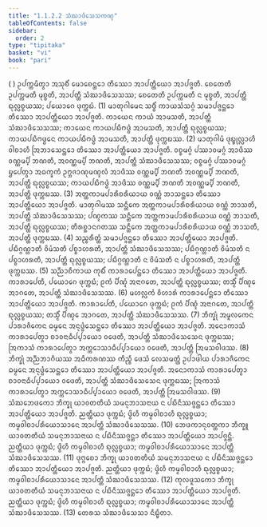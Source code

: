 ```yaml
---
title: "1.1.2.2 ᩈᩴᨥᩣᨴᩥᩈᩮᩈᨠᨱ᩠ᨯ"
tableOfContents: false
sidebar:
  order: 2
type: "tipitaka"
basket: "vi"
book: "pari"
---
```



<DynamicBreadcrumb />

<Division number="161" book="pari">

<Paragraph number="338" book="pari">
( ) ᩏᨸᨠ᩠ᨠᨾᩥᨲ᩠ᩅᩣ ᩋᩈᩩᨧᩥᩴ ᨾᩮᩣᨧᩮᨶ᩠ᨲᩮᩣ ᨲᩥᩔᩮᩣ ᩋᩣᨸᨲ᩠ᨲᩥᨿᩮᩣ ᩋᩣᨸᨩ᩠ᨩᨲᩥ. ᨧᩮᨲᩮᨲᩥ ᩏᨸᨠ᩠ᨠᨾᨲᩥ ᨾᩩᨧ᩠ᨧᨲᩥ, ᩋᩣᨸᨲ᩠ᨲᩥ ᩈᩴᨥᩣᨴᩥᩈᩮᩈᩔ; ᨧᩮᨲᩮᨲᩥ ᩏᨸᨠ᩠ᨠᨾᨲᩥ ᨶ ᨾᩩᨧ᩠ᨧᨲᩥ, ᩋᩣᨸᨲ᩠ᨲᩥ ᨳᩩᩃᩖᨧ᩠ᨧᨿᩔ; ᨸᨿᩮᩣᨣᩮ ᨴᩩᨠ᩠ᨠᨭᩴ. (1)
</Paragraph>

<Paragraph number="339" book="pari">
ᨾᩣᨲᩩᨣᩤᨾᩮᨶ ᩈᨴ᩠ᨵᩥᩴ ᨠᩣᨿᩈᩴᩈᨣ᩠ᨣᩴ ᩈᨾᩣᨸᨩ᩠ᨩᨶ᩠ᨲᩮᩣ ᨲᩥᩔᩮᩣ ᩋᩣᨸᨲ᩠ᨲᩥᨿᩮᩣ ᩋᩣᨸᨩ᩠ᨩᨲᩥ. ᨠᩣᨿᩮᨶ ᨠᩣᨿᩴ ᩋᩣᨾᩈᨲᩥ, ᩋᩣᨸᨲ᩠ᨲᩥ ᩈᩴᨥᩣᨴᩥᩈᩮᩈᩔ; ᨠᩣᨿᩮᨶ ᨠᩣᨿᨸᨭᩥᨻᨴ᩠ᨵᩴ ᩋᩣᨾᩈᨲᩥ, ᩋᩣᨸᨲ᩠ᨲᩥ ᨳᩩᩃᩖᨧ᩠ᨧᨿᩔ; ᨠᩣᨿᨸᨭᩥᨻᨴ᩠ᨵᩮᨶ ᨠᩣᨿᨸᨭᩥᨻᨴ᩠ᨵᩴ ᩋᩣᨾᩈᨲᩥ, ᩋᩣᨸᨲ᩠ᨲᩥ ᨴᩩᨠ᩠ᨠᨭᩔ. (2)
</Paragraph>

<Paragraph number="340" book="pari">
ᨾᩣᨲᩩᨣᩤᨾᩴ ᨴᩩᨭ᩠ᨮᩩᩃᩖᩣᩉᩥ ᩅᩤᨧᩣᩉᩥ ᩒᨽᩣᩈᩮᨶ᩠ᨲᩮᩣ ᨲᩥᩔᩮᩣ ᩋᩣᨸᨲ᩠ᨲᩥᨿᩮᩣ ᩋᩣᨸᨩ᩠ᨩᨲᩥ. ᩅᨧ᩠ᨧᨾᨣ᩠ᨣᩴ ᨸᩔᩣᩅᨾᨣ᩠ᨣᩴ ᩋᩣᨴᩥᩔ ᩅᨱ᩠ᨱᨾ᩠ᨸᩥ ᨽᨱᨲᩥ, ᩋᩅᨱ᩠ᨱᨾ᩠ᨸᩥ ᨽᨱᨲᩥ, ᩋᩣᨸᨲ᩠ᨲᩥ ᩈᩴᨥᩣᨴᩥᩈᩮᩈᩔ; ᩅᨧ᩠ᨧᨾᨣ᩠ᨣᩴ ᨸᩔᩣᩅᨾᨣ᩠ᨣᩴ ᨮᨸᩮᨲ᩠ᩅᩣ ᩋᨵᨠ᩠ᨡᨠᩴ ᩏᨻ᩠ᨽᨩᩣᨱᩩᨾᨱ᩠ᨯᩃᩴ ᩋᩣᨴᩥᩔ ᩅᨱ᩠ᨱᨾ᩠ᨸᩥ ᨽᨱᨲᩥ ᩋᩅᨱ᩠ᨱᨾ᩠ᨸᩥ ᨽᨱᨲᩥ, ᩋᩣᨸᨲ᩠ᨲᩥ ᨳᩩᩃᩖᨧ᩠ᨧᨿᩔ; ᨠᩣᨿᨸᨭᩥᨻᨴ᩠ᨵᩴ ᩋᩣᨴᩥᩔ ᩅᨱ᩠ᨱᨾ᩠ᨸᩥ ᨽᨱᨲᩥ ᩋᩅᨱ᩠ᨱᨾ᩠ᨸᩥ ᨽᨱᨲᩥ, ᩋᩣᨸᨲ᩠ᨲᩥ ᨴᩩᨠ᩠ᨠᨭᩔ. (3)
</Paragraph>

<Paragraph number="341" book="pari">
ᩋᨲ᩠ᨲᨠᩣᨾᨸᩣᩁᩥᨧᩁᩥᨿᩣᨿ ᩅᨱ᩠ᨱᩴ ᨽᩣᩈᨶ᩠ᨲᩮᩣ ᨲᩥᩔᩮᩣ ᩋᩣᨸᨲ᩠ᨲᩥᨿᩮᩣ ᩋᩣᨸᨩ᩠ᨩᨲᩥ. ᨾᩣᨲᩩᨣᩤᨾᩔ ᩈᨶ᩠ᨲᩥᨠᩮ ᩋᨲ᩠ᨲᨠᩣᨾᨸᩣᩁᩥᨧᩁᩥᨿᩣᨿ ᩅᨱ᩠ᨱᩴ ᨽᩣᩈᨲᩥ, ᩋᩣᨸᨲ᩠ᨲᩥ ᩈᩴᨥᩣᨴᩥᩈᩮᩈᩔ; ᨸᨱ᩠ᨯᨠᩔ ᩈᨶ᩠ᨲᩥᨠᩮ ᩋᨲ᩠ᨲᨠᩣᨾᨸᩣᩁᩥᨧᩁᩥᨿᩣᨿ ᩅᨱ᩠ᨱᩴ ᨽᩣᩈᨲᩥ, ᩋᩣᨸᨲ᩠ᨲᩥ ᨳᩩᩃᩖᨧ᩠ᨧᨿᩔ; ᨲᩥᩁᨧ᩠ᨨᩣᨶᨣᨲᩔ ᩈᨶ᩠ᨲᩥᨠᩮ ᩋᨲ᩠ᨲᨠᩣᨾᨸᩣᩁᩥᨧᩁᩥᨿᩣᨿ ᩅᨱ᩠ᨱᩴ ᨽᩣᩈᨲᩥ, ᩋᩣᨸᨲ᩠ᨲᩥ ᨴᩩᨠ᩠ᨠᨭᩔ. (4)
</Paragraph>

<Paragraph number="342" book="pari">
ᩈᨬ᩠ᨧᩁᩥᨲ᩠ᨲᩴ ᩈᨾᩣᨸᨩ᩠ᨩᨶ᩠ᨲᩮᩣ ᨲᩥᩔᩮᩣ ᩋᩣᨸᨲ᩠ᨲᩥᨿᩮᩣ ᩋᩣᨸᨩ᩠ᨩᨲᩥ. ᨸᨭᩥᨣ᩠ᨣᨱ᩠ᩉᩣᨲᩥ ᩅᩦᨾᩴᩈᨲᩥ ᨸᨧ᩠ᨧᩣᩉᩁᨲᩥ, ᩋᩣᨸᨲ᩠ᨲᩥ ᩈᩴᨥᩣᨴᩥᩈᩮᩈᩔ; ᨸᨭᩥᨣ᩠ᨣᨱ᩠ᩉᩣᨲᩥ ᩅᩦᨾᩴᩈᨲᩥ ᨶ ᨸᨧ᩠ᨧᩣᩉᩁᨲᩥ, ᩋᩣᨸᨲ᩠ᨲᩥ ᨳᩩᩃᩖᨧ᩠ᨧᨿᩔ; ᨸᨭᩥᨣ᩠ᨣᨱ᩠ᩉᩣᨲᩥ ᨶ ᩅᩦᨾᩴᩈᨲᩥ ᨶ ᨸᨧ᩠ᨧᩣᩉᩁᨲᩥ, ᩋᩣᨸᨲ᩠ᨲᩥ ᨴᩩᨠ᩠ᨠᨭᩔ. (5)
</Paragraph>

<Paragraph number="343" book="pari">
ᩈᨬ᩠ᨬᩣᨧᩥᨠᩣᨿ ᨠᩩᨭᩥᩴ ᨠᩣᩁᩣᨸᩮᨶ᩠ᨲᩮᩣ ᨲᩥᩔᩮᩣ ᩋᩣᨸᨲ᩠ᨲᩥᨿᩮᩣ ᩋᩣᨸᨩ᩠ᨩᨲᩥ. ᨠᩣᩁᩣᨸᩮᨲᩥ, ᨸᨿᩮᩣᨣᩮ ᨴᩩᨠ᩠ᨠᨭᩴ; ᩑᨠᩴ ᨸᩥᨱ᩠ᨯᩴ ᩋᨶᩣᨣᨲᩮ, ᩋᩣᨸᨲ᩠ᨲᩥ ᨳᩩᩃᩖᨧ᩠ᨧᨿᩔ; ᨲᩈ᩠ᨾᩥᩴ ᨸᩥᨱ᩠ᨯᩮ ᩋᩣᨣᨲᩮ, ᩋᩣᨸᨲ᩠ᨲᩥ ᩈᩴᨥᩣᨴᩥᩈᩮᩈᩔ. (6)
</Paragraph>

<Paragraph number="344" book="pari">
ᨾᩉᩃᩖᨠᩴ ᩅᩥᩉᩣᩁᩴ ᨠᩣᩁᩣᨸᩮᨶ᩠ᨲᩮᩣ ᨲᩥᩔᩮᩣ ᩋᩣᨸᨲ᩠ᨲᩥᨿᩮᩣ ᩋᩣᨸᨩ᩠ᨩᨲᩥ. ᨠᩣᩁᩣᨸᩮᨲᩥ, ᨸᨿᩮᩣᨣᩮ ᨴᩩᨠ᩠ᨠᨭᩴ; ᩑᨠᩴ ᨸᩥᨱ᩠ᨯᩴ ᩋᨶᩣᨣᨲᩮ, ᩋᩣᨸᨲ᩠ᨲᩥ ᨳᩩᩃᩖᨧ᩠ᨧᨿᩔ; ᨲᩈ᩠ᨾᩥᩴ ᨸᩥᨱ᩠ᨯᩮ ᩋᩣᨣᨲᩮ, ᩋᩣᨸᨲ᩠ᨲᩥ ᩈᩴᨥᩣᨴᩥᩈᩮᩈᩔ. (7)
</Paragraph>

<Paragraph number="345" book="pari">
ᨽᩥᨠ᩠ᨡᩩᩴ ᩋᨾᩪᩃᨠᩮᨶ ᨸᩣᩁᩣᨩᩥᨠᩮᨶ ᨵᨾ᩠ᨾᩮᨶ ᩋᨶᩩᨴ᩠ᨵᩴᩈᩮᨶ᩠ᨲᩮᩣ ᨲᩥᩔᩮᩣ ᩋᩣᨸᨲ᩠ᨲᩥᨿᩮᩣ ᩋᩣᨸᨩ᩠ᨩᨲᩥ. ᩋᨶᩮᩣᨠᩣᩈᩴ ᨠᩣᩁᩣᨸᩮᨲ᩠ᩅᩣ ᨧᩣᩅᨶᩣᨵᩥᨸ᩠ᨸᩣᨿᩮᩣ ᩅᨴᩮᨲᩥ, ᩋᩣᨸᨲ᩠ᨲᩥ ᩈᩴᨥᩣᨴᩥᩈᩮᩈᩮᨶ ᨴᩩᨠ᩠ᨠᨭᩔ; ᩒᨠᩣᩈᩴ ᨠᩣᩁᩣᨸᩮᨲ᩠ᩅᩣ ᩋᨠ᩠ᨠᩮᩣᩈᩣᨵᩥᨸ᩠ᨸᩣᨿᩮᩣ ᩅᨴᩮᨲᩥ, ᩋᩣᨸᨲ᩠ᨲᩥ ᩒᨾᩈᩅᩤᨴᩔ. (8)
</Paragraph>

<Paragraph number="346" book="pari">
ᨽᩥᨠ᩠ᨡᩩᩴ ᩋᨬ᩠ᨬᨽᩣᨣᩥᨿᩔ ᩋᨵᩥᨠᩁᨱᩔ ᨠᩥᨬ᩠ᨧᩥ ᨴᩮᩈᩴ ᩃᩮᩈᨾᨲ᩠ᨲᩴ ᩏᨸᩣᨴᩤᨿ ᨸᩣᩁᩣᨩᩥᨠᩮᨶ ᨵᨾ᩠ᨾᩮᨶ ᩋᨶᩩᨴ᩠ᨵᩴᩈᩮᨶ᩠ᨲᩮᩣ ᨲᩥᩔᩮᩣ ᩋᩣᨸᨲ᩠ᨲᩥᨿᩮᩣ ᩋᩣᨸᨩ᩠ᨩᨲᩥ. ᩋᨶᩮᩣᨠᩣᩈᩴ ᨠᩣᩁᩣᨸᩮᨲ᩠ᩅᩣ ᨧᩣᩅᨶᩣᨵᩥᨸ᩠ᨸᩣᨿᩮᩣ ᩅᨴᩮᨲᩥ, ᩋᩣᨸᨲ᩠ᨲᩥ ᩈᩴᨥᩣᨴᩥᩈᩮᩈᩮᨶ ᨴᩩᨠ᩠ᨠᨭᩔ; ᩒᨠᩣᩈᩴ ᨠᩣᩁᩣᨸᩮᨲ᩠ᩅᩣ ᩋᨠ᩠ᨠᩮᩣᩈᩣᨵᩥᨸ᩠ᨸᩣᨿᩮᩣ ᩅᨴᩮᨲᩥ, ᩋᩣᨸᨲ᩠ᨲᩥ ᩒᨾᩈᩅᩤᨴᩔ. (9)
</Paragraph>

<Paragraph number="347" book="pari">
ᩈᩴᨥᨽᩮᨴᨠᩮᩣ ᨽᩥᨠ᩠ᨡᩩ ᨿᩣᩅᨲᨲᩥᨿᩴ ᩈᨾᨶᩩᨽᩣᩈᨶᩣᨿ ᨶ ᨸᨭᩥᨶᩥᩔᨩ᩠ᨩᨶ᩠ᨲᩮᩣ ᨲᩥᩔᩮᩣ ᩋᩣᨸᨲ᩠ᨲᩥᨿᩮᩣ ᩋᩣᨸᨩ᩠ᨩᨲᩥ. ᨬᨲ᩠ᨲᩥᨿᩣ ᨴᩩᨠ᩠ᨠᨭᩴ; ᨴ᩠ᩅᩦᩉᩥ ᨠᨾ᩠ᨾᩅᩤᨧᩣᩉᩥ ᨳᩩᩃᩖᨧ᩠ᨧᨿᩣ; ᨠᨾ᩠ᨾᩅᩤᨧᩣᨸᩁᩥᨿᩮᩣᩈᩣᨶᩮ ᩋᩣᨸᨲ᩠ᨲᩥ ᩈᩴᨥᩣᨴᩥᩈᩮᩈᩔ. (10)
</Paragraph>

<Paragraph number="348" book="pari">
ᨽᩮᨴᨠᩣᨶᩩᩅᨲ᩠ᨲᨠᩣ ᨽᩥᨠ᩠ᨡᩪ ᨿᩣᩅᨲᨲᩥᨿᩴ ᩈᨾᨶᩩᨽᩣᩈᨶᩣᨿ ᨶ ᨸᨭᩥᨶᩥᩔᨩ᩠ᨩᨶ᩠ᨲᩣ ᨲᩥᩔᩮᩣ ᩋᩣᨸᨲ᩠ᨲᩥᨿᩮᩣ ᩋᩣᨸᨩ᩠ᨩᨶ᩠ᨲᩥ. ᨬᨲ᩠ᨲᩥᨿᩣ ᨴᩩᨠ᩠ᨠᨭᩴ; ᨴ᩠ᩅᩦᩉᩥ ᨠᨾ᩠ᨾᩅᩤᨧᩣᩉᩥ ᨳᩩᩃᩖᨧ᩠ᨧᨿᩣ; ᨠᨾ᩠ᨾᩅᩤᨧᩣᨸᩁᩥᨿᩮᩣᩈᩣᨶᩮ ᩋᩣᨸᨲ᩠ᨲᩥ ᩈᩴᨥᩣᨴᩥᩈᩮᩈᩔ. (11)
</Paragraph>

<Paragraph number="349" book="pari">
ᨴᩩᨻ᩠ᨻᨧᩮᩣ ᨽᩥᨠ᩠ᨡᩩ ᨿᩣᩅᨲᨲᩥᨿᩴ ᩈᨾᨶᩩᨽᩣᩈᨶᩣᨿ ᨶ ᨸᨭᩥᨶᩥᩔᨩ᩠ᨩᨶ᩠ᨲᩮᩣ ᨲᩥᩔᩮᩣ ᩋᩣᨸᨲ᩠ᨲᩥᨿᩮᩣ ᩋᩣᨸᨩ᩠ᨩᨲᩥ. ᨬᨲ᩠ᨲᩥᨿᩣ ᨴᩩᨠ᩠ᨠᨭᩴ; ᨴ᩠ᩅᩦᩉᩥ ᨠᨾ᩠ᨾᩅᩤᨧᩣᩉᩥ ᨳᩩᩃᩖᨧ᩠ᨧᨿᩣ; ᨠᨾ᩠ᨾᩅᩤᨧᩣᨸᩁᩥᨿᩮᩣᩈᩣᨶᩮ ᩋᩣᨸᨲ᩠ᨲᩥ ᩈᩴᨥᩣᨴᩥᩈᩮᩈᩔ. (12)
</Paragraph>

<Paragraph number="350" book="pari">
ᨠᩩᩃᨴᩪᩈᨠᩮᩣ ᨽᩥᨠ᩠ᨡᩩ ᨿᩣᩅᨲᨲᩥᨿᩴ ᩈᨾᨶᩩᨽᩣᩈᨶᩣᨿ ᨶ ᨸᨭᩥᨶᩥᩔᨩ᩠ᨩᨶ᩠ᨲᩮᩣ ᨲᩥᩔᩮᩣ ᩋᩣᨸᨲ᩠ᨲᩥᨿᩮᩣ ᩋᩣᨸᨩ᩠ᨩᨲᩥ. ᨬᨲ᩠ᨲᩥᨿᩣ ᨴᩩᨠ᩠ᨠᨭᩴ; ᨴ᩠ᩅᩦᩉᩥ ᨠᨾ᩠ᨾᩅᩤᨧᩣᩉᩥ ᨳᩩᩃᩖᨧ᩠ᨧᨿᩣ; ᨠᨾ᩠ᨾᩅᩤᨧᩣᨸᩁᩥᨿᩮᩣᩈᩣᨶᩮ ᩋᩣᨸᨲ᩠ᨲᩥ ᩈᩴᨥᩣᨴᩥᩈᩮᩈᩔ. (13)

</Paragraph>
</Division>

<Paragraph number="351" type="center" book="pari">
ᨲᩮᩁᩈ ᩈᩴᨥᩣᨴᩥᩈᩮᩈᩣ ᨶᩥᨭ᩠ᨮᩥᨲᩣ.
</Paragraph>